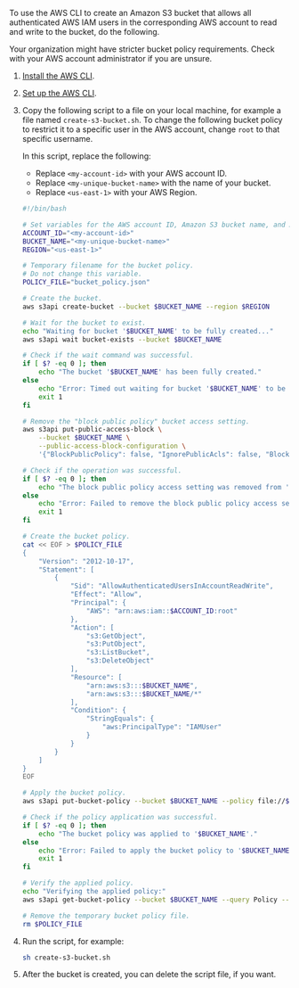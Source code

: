 To use the AWS CLI to create an Amazon S3 bucket that allows all authenticated AWS IAM users in the 
corresponding AWS account to read and write to the bucket, do the following.

<Info>Your organization might have stricter bucket policy requirements. Check with your AWS account 
  administrator if you are unsure.</Info>

1. [Install the AWS CLI](https://docs.aws.amazon.com/cli/latest/userguide/getting-started-install.html).
2. [Set up the AWS CLI](https://docs.aws.amazon.com/cli/latest/userguide/getting-started-quickstart.html).
3. Copy the following script to a file on your local machine, for example a file named `create-s3-bucket.sh`. 
   To change the following bucket policy to restrict it to a specific user in the AWS account, change `root` to that 
   specific username.

   In this script, replace the following:

   - Replace `<my-account-id>` with your AWS account ID.
   - Replace `<my-unique-bucket-name>` with the name of your bucket.
   - Replace `<us-east-1>` with your AWS Region.

   ```bash
   #!/bin/bash

   # Set variables for the AWS account ID, Amazon S3 bucket name, and AWS Region.
   ACCOUNT_ID="<my-account-id>"
   BUCKET_NAME="<my-unique-bucket-name>"
   REGION="<us-east-1>"

   # Temporary filename for the bucket policy.
   # Do not change this variable.
   POLICY_FILE="bucket_policy.json"

   # Create the bucket.
   aws s3api create-bucket --bucket $BUCKET_NAME --region $REGION

   # Wait for the bucket to exist.
   echo "Waiting for bucket '$BUCKET_NAME' to be fully created..."
   aws s3api wait bucket-exists --bucket $BUCKET_NAME

   # Check if the wait command was successful.
   if [ $? -eq 0 ]; then
       echo "The bucket '$BUCKET_NAME' has been fully created."
   else
       echo "Error: Timed out waiting for bucket '$BUCKET_NAME' to be created."
       exit 1
   fi

   # Remove the "block public policy" bucket access setting.
   aws s3api put-public-access-block \
       --bucket $BUCKET_NAME \
       --public-access-block-configuration \
       '{"BlockPublicPolicy": false, "IgnorePublicAcls": false, "BlockPublicAcls": false, "RestrictPublicBuckets": false}'

   # Check if the operation was successful.
   if [ $? -eq 0 ]; then
       echo "The block public policy access setting was removed from '$BUCKET_NAME'."
   else
       echo "Error: Failed to remove the block public policy access setting from '$BUCKET_NAME'."
       exit 1
   fi

   # Create the bucket policy.
   cat << EOF > $POLICY_FILE
   {
       "Version": "2012-10-17",
       "Statement": [
           {
               "Sid": "AllowAuthenticatedUsersInAccountReadWrite",
               "Effect": "Allow",
               "Principal": {
                   "AWS": "arn:aws:iam::$ACCOUNT_ID:root"
               },
               "Action": [
                   "s3:GetObject",
                   "s3:PutObject",
                   "s3:ListBucket",
                   "s3:DeleteObject"
               ],
               "Resource": [
                   "arn:aws:s3:::$BUCKET_NAME",
                   "arn:aws:s3:::$BUCKET_NAME/*"
               ],
               "Condition": {
                   "StringEquals": {
                       "aws:PrincipalType": "IAMUser"
                   }
               }
           }
       ]
   }
   EOF

   # Apply the bucket policy.
   aws s3api put-bucket-policy --bucket $BUCKET_NAME --policy file://$POLICY_FILE

   # Check if the policy application was successful.
   if [ $? -eq 0 ]; then
       echo "The bucket policy was applied to '$BUCKET_NAME'."
   else
       echo "Error: Failed to apply the bucket policy to '$BUCKET_NAME'."
       exit 1
   fi

   # Verify the applied policy.
   echo "Verifying the applied policy:"
   aws s3api get-bucket-policy --bucket $BUCKET_NAME --query Policy --output text

   # Remove the temporary bucket policy file.
   rm $POLICY_FILE
   ```

4. Run the script, for example:

   ```bash
   sh create-s3-bucket.sh
   ```

5. After the bucket is created, you can delete the script file, if you want.
